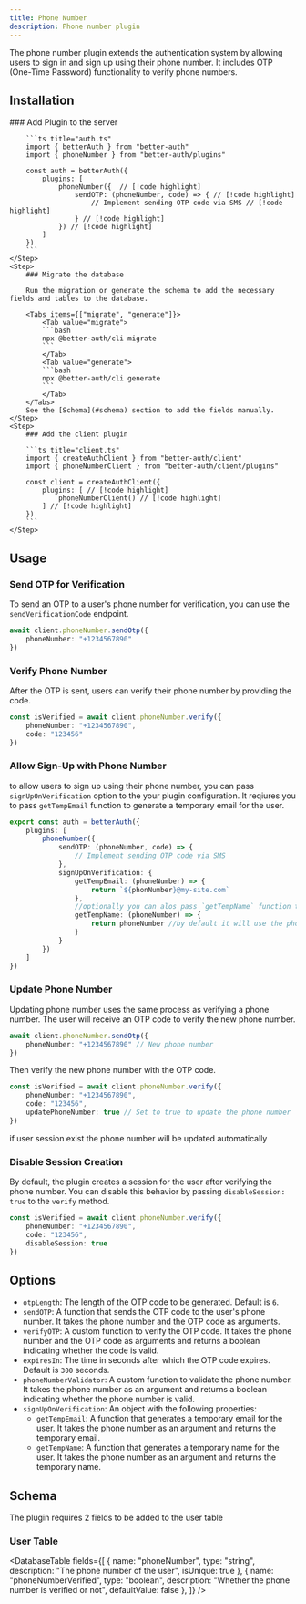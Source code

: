 ```yaml
---
title: Phone Number
description: Phone number plugin
---
```


The phone number plugin extends the authentication system by allowing users to sign in and sign up using their phone number. It includes OTP (One-Time Password) functionality to verify phone numbers.

## Installation

<Steps>
    <Step>
        ### Add Plugin to the server

        ```ts title="auth.ts"
        import { betterAuth } from "better-auth"
        import { phoneNumber } from "better-auth/plugins"

        const auth = betterAuth({
            plugins: [ 
                phoneNumber({  // [!code highlight]
                    sendOTP: (phoneNumber, code) => { // [!code highlight]
                        // Implement sending OTP code via SMS // [!code highlight]
                    } // [!code highlight]
                }) // [!code highlight]
            ] 
        })
        ```
    </Step>
    <Step>
        ### Migrate the database

        Run the migration or generate the schema to add the necessary fields and tables to the database.

        <Tabs items={["migrate", "generate"]}>
            <Tab value="migrate">
            ```bash
            npx @better-auth/cli migrate
            ```
            </Tab>
            <Tab value="generate">
            ```bash
            npx @better-auth/cli generate
            ```
            </Tab>
        </Tabs>
        See the [Schema](#schema) section to add the fields manually.
    </Step>
    <Step>
        ### Add the client plugin

        ```ts title="client.ts"
        import { createAuthClient } from "better-auth/client"
        import { phoneNumberClient } from "better-auth/client/plugins"

        const client = createAuthClient({
            plugins: [ // [!code highlight]
                phoneNumberClient() // [!code highlight]
            ] // [!code highlight]
        })
        ```
    </Step>
</Steps>

## Usage

### Send OTP for Verification

To send an OTP to a user's phone number for verification, you can use the `sendVerificationCode` endpoint.

```ts title="client.ts"
await client.phoneNumber.sendOtp({
    phoneNumber: "+1234567890"
})
```

### Verify Phone Number

After the OTP is sent, users can verify their phone number by providing the code.

```ts title="client.ts"
const isVerified = await client.phoneNumber.verify({
    phoneNumber: "+1234567890",
    code: "123456"
})
```

### Allow Sign-Up with Phone Number

to allow users to sign up using their phone number, you can pass `signUpOnVerification` option to the your plugin configuration. It reqiures you to pass `getTempEmail` function to generate a temporary email for the user. 

```ts title="auth.ts"
export const auth = betterAuth({
    plugins: [
        phoneNumber({
            sendOTP: (phoneNumber, code) => {
                // Implement sending OTP code via SMS
            },
            signUpOnVerification: {
                getTempEmail: (phoneNumber) => {
                    return `${phonNumber}@my-site.com`
                },
                //optionally you can alos pass `getTempName` function to generate a temporary name for the user
                getTempName: (phoneNumber) => {
                    return phoneNumber //by default it will use the phone number as the name
                }
            }
        })
    ]
})
```

### Update Phone Number

Updating phone number uses the same process as verifying a phone number. The user will receive an OTP code to verify the new phone number.


```ts title="client.ts"
await client.phoneNumber.sendOtp({
    phoneNumber: "+1234567890" // New phone number
})
```

Then verify the new phone number with the OTP code. 

```ts title="client.ts"
const isVerified = await client.phoneNumber.verify({
    phoneNumber: "+1234567890",
    code: "123456",
    updatePhoneNumber: true // Set to true to update the phone number
})
```

if user session exist the phone number will be updated automatically


### Disable Session Creation

By default, the plugin creates a session for the user after verifying the phone number. You can disable this behavior by passing `disableSession: true` to the `verify` method.

```ts title="client.ts"
const isVerified = await client.phoneNumber.verify({
    phoneNumber: "+1234567890",
    code: "123456",
    disableSession: true
})
```

## Options

- `otpLength`: The length of the OTP code to be generated. Default is `6`.
- `sendOTP`: A function that sends the OTP code to the user's phone number. It takes the phone number and the OTP code as arguments.
- `verifyOTP`: A custom function to verify the OTP code. It takes the phone number and the OTP code as arguments and returns a boolean indicating whether the code is valid.
- `expiresIn`: The time in seconds after which the OTP code expires. Default is `300` seconds.
- `phoneNumberValidator`: A custom function to validate the phone number. It takes the phone number as an argument and returns a boolean indicating whether the phone number is valid.
- `signUpOnVerification`: An object with the following properties:
    - `getTempEmail`: A function that generates a temporary email for the user. It takes the phone number as an argument and returns the temporary email.
    - `getTempName`: A function that generates a temporary name for the user. It takes the phone number as an argument and returns the temporary name.
    

## Schema

The plugin requires 2 fields to be added to the user table 

### User Table
<DatabaseTable
    fields={[
        { 
            name: "phoneNumber", 
            type: "string", 
            description: "The phone number of the user",
            isUnique: true
        },
        { 
            name: "phoneNumberVerified", 
            type: "boolean", 
            description: "Whether the phone number is verified or not",
            defaultValue: false
        },
    ]}
    />
